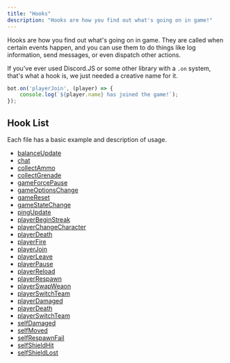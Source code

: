 ```yaml
---
title: "Hooks"
description: "Hooks are how you find out what's going on in game!"
---
```


Hooks are how you find out what's going on in game. They are called when certain events happen, and you can use them to do things like log information, send messages, or even dispatch other actions.

If you've ever used Discord.JS or some other library with a `.on` system, that's what a hook is, we just needed a creative name for it.

```js
bot.on('playerJoin', (player) => {
    console.log(`${player.name} has joined the game!`);
});
```

## Hook List

Each file has a basic example and description of usage.

- [balanceUpdate](../hooks/balanceUpdate)
- [chat](../hooks/chat)
- [collectAmmo](../hooks/collectAmmo)
- [collectGrenade](../hooks/collectGrenade)
- [gameForcePause](../hooks/gameForcePause)
- [gameOptionsChange](../hooks/gameOptionsChange)
- [gameReset](../hooks/gameReset)
- [gameStateChange](../hooks/gameStateChange)
- [pingUpdate](../hooks/pingUpdate)
- [playerBeginStreak](../hooks/playerBeginStreak)
- [playerChangeCharacter](../hooks/playerChangeCharacter)
- [playerDeath](../hooks/playerDeath)
- [playerFire](../hooks/playerFire)
- [playerJoin](../hooks/playerJoin)
- [playerLeave](../hooks/playerLeave)
- [playerPause](../hooks/playerPause)
- [playerReload](../hooks/playerReload)
- [playerRespawn](../hooks/playerRespawn)
- [playerSwapWeaon](../hooks/playerSwapWeaon)
- [playerSwitchTeam](../hooks/playerSwitchTeam)
- [playerDamaged](../hooks/playerDamaged)
- [playerDeath](../hooks/playerDeath)
- [playerSwitchTeam](../hooks/playerSwitchTeam)
- [selfDamaged](../hooks/selfDamaged)
- [selfMoved](../hooks/selfMoved)
- [selfRespawnFail](../hooks/selfRespawnFail)
- [selfShieldHit](../hooks/selfShieldHit)
- [selfShieldLost](../hooks/selfShieldLost)